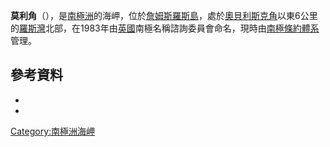 {{coord|64|9|S|58|19|W|source:GNIS|display=title}}

'''莫利角'''（{{lang-en|Molley Corner}}），是[[南極洲|南極洲]]的海岬，位於[[詹姆斯羅斯島|詹姆斯羅斯島]]，處於[[奧貝利斯克角|奧貝利斯克角]]以東6公里的[[羅斯灣|羅斯灣]]北部，在1983年由[[英國|英國]]南極名稱諮詢委員會命名，現時由[[南極條約體系|南極條約體系]]管理。

==參考資料==
*{{cite gnis | type = antarid | id = 10137| name = Molley Corner | accessdate = 2013-10-31}}
*{{usgs-gazetteer|id=10137}}

{{DEFAULTSORT:Molley Corner}}
[[Category:南極洲海岬|Category:南極洲海岬]]


{{JamesRossIsland-geo-stub}}